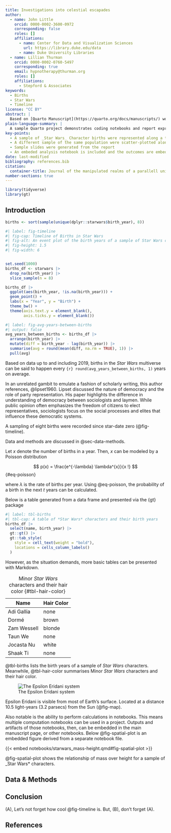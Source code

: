 ```yaml
---
title: Investigations into celestial escapades
author:
  - name: John Little
    orcid: 0000-0002-3600-0972
    corresponding: false
    roles: []
    affiliations:
      - name: Center for Data and Visualization Sciences
        url: https://library.duke.edu/data
      - name: Duke University Libraries
  - name: Lillian Thurman
    orcid: 0000-0002-0760-5497
    corresponding: true
    email: hypnotherapy@thurman.org    
    roles: []
    affiliations:
      - Stepford & Associates
keywords:
  - Births
  - Star Wars
  - Timeline
license: "CC BY"
abstract: |
  Based on [Quarto Manuscript](https://quarto.org/docs/manuscripts/) work by Posit.co, C.Wickham, Purves, and Cockett, et. al.: Lorem ipsum dolor sit amet, consectetur adipiscing elit, sed do eiusmod tempor incididunt ut labore et dolore magna aliqua. Ut enim ad minim veniam, quis nostrud exercitation ullamco laboris nisi ut aliquip ex ea commodo consequat. ...
plain-language-summary: |
  A sample Quarto project demonstrates coding notebooks and report expression rendering...
key-points:
  - A sample of _Star Wars_ Character births were represented along a timeline
  - A different sample of the same population were scatter-plotted along an x-y axis 
  - Sample slides were generated from the report
  - An embeded analysis notebook is included and the outcomes are embedded into the main report.
date: last-modified
bibliography: references.bib
citation:
  container-title: Journal of the manipulated realms of a parallell universe
number-sections: true
---
```


```r
library(tidyverse)
library(gt)
```

## Introduction

```r
births <- sort(sample(unique(dplyr::starwars$birth_year), 8))
```

```r
#| label: fig-timeline
#| fig-cap: Timeline of Births in Star Wars
#| fig-alt: An event plot of the birth years of a sample of Star Wars characters.
#| fig-height: 1.5
#| fig-width: 6


set.seed(1000)
births_df <- starwars |> 
  drop_na(birth_year) |> 
  slice_sample(n = 8) 

births_df |> 
  ggplot(aes(birth_year, !is.na(birth_year))) +
  geom_point() +
  labs(x = "Year", y = "Birth") +
  theme_bw() +
  theme(axis.text.y = element_blank(),
        axis.ticks.y = element_blank()) 
```

```r
#| label: fig-avg-years-between-births
#| output: false
avg_years_between_births <- births_df |>
  arrange(birth_year) |> 
  mutate(diff = birth_year - lag(birth_year)) |> 
  summarise(avg = round(mean(diff, na.rm = TRUE), 1)) |> 
  pull(avg)
```

Based on data up to and including 2019, births in the *Star Wars* multiverse can be said to happen every `{r} round(avg_years_between_births, 1)` years on average.

In an unrelated gambit to emulate a fashion of scholarly writing, this author references, @lipset1960. Lipset discussed the nature of democracy and the role of party representation. His paper highlights the difference in understanding of democracy between sociologists and laymen. While public opinion often emphasizes the freedom of citizens to elect representatives, sociologists focus on the social processes and elites that influence these democratic systems.

A sampling of eight births were recorded since star-date zero (@fig-timeline).

Data and methods are discussed in @sec-data-methods.

Let $x$ denote the number of births in a year. Then, $x$ can be modeled by a Poisson distribution

$$
p(x) = \frac{e^{-\lambda} \lambda^{x}}{x !}
$$ {#eq-poisson}

where $\lambda$ is the rate of births per year. Using @eq-poisson, the probability of a birth in the next $t$ years can be calculated.

Below is a table generated from a data frame and presented via the {gt} package

```r
#| label: tbl-births
#| tbl-cap: A table of *Star Wars* characters and their birth years
births_df |> 
  select(name, birth_year) |> 
  gt::gt() |> 
  gt::tab_style(
    style = cell_text(weight = "bold"),
    locations = cells_column_labels()
  )
```

However, as the situation demands, more basic tables can be presented with Markdown.

| Name        | Hair Color |
|-------------|------------|
| Adi Gallia  | none       |
| Dormé       | brown      |
| Zam Wessell | blonde     |
| Taun We     | none       |
| Jocasta Nu  | white      |
| Shaak Ti    | none       |

: Minor *Star Wars* characters and their hair color {#tbl-hair-color}

@tbl-births lists the birth years of a sample of *Star Wars* characters. Meanwhile, @tbl-hair-color summarises Minor *Star Wars* characters and their hair color.

![The Epsilon Eridani system](images/epsilon_eridani_system_randyfmcdonald_cc-by-nc-sa.jpg){#fig-map}

Epsilon Eridani is visible from most of Earth's surface. Located at a distance 10.5 light-years (3.2 parsecs) from the Sun (@fig-map).

Also notable is the ability to perform calculations in notebooks. This means multiple computation notebooks can be used in a project. Outputs and artifacts of those notebooks, then, can be embedded in the main manuscript page, or other notebooks. Below @fig-spatial-plot is an embedded figure derived from a separate notebook file.

{{< embed notebooks/starwars_mass-height.qmd#fig-spatial-plot >}}

@fig-spatial-plot shows the relationship of mass over height for a sample of \_Star Wars\* characters.

## Data & Methods {#sec-data-methods}

## Conclusion

(A), Let's not forget how cool @fig-timeline is. But, (B), don't forget (A).

## References {.unnumbered}

::: {#refs}
:::
